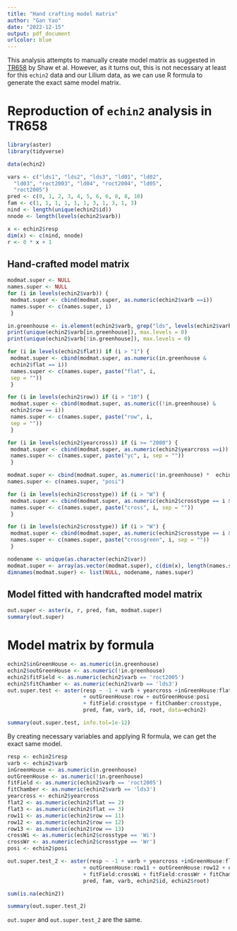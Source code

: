 ```yaml
---
title: "Hand crafting model matrix"
author: "Gan Yao"
date: "2022-12-15"
output: pdf_document
urlcolor: blue
---
```


This analysis attempts to manually create model matrix as suggested in [TR658](https://www.stat.umn.edu/geyer/aster/tr658.pdf) by Shaw et al. However, as it turns out, this is not necessary at least for this `echin2` data and our Lilium data, as we can use R formula to generate the exact same model matrix.

# Reproduction of `echin2` analysis in TR658

```r
library(aster)
library(tidyverse)
```

```r
data(echin2)
```

```r
vars <- c("lds1", "lds2", "lds3", "ld01", "ld02",
  "ld03", "roct2003", "ld04", "roct2004", "ld05",
  "roct2005")
pred <- c(0, 1, 2, 3, 4, 5, 6, 6, 8, 8, 10)
fam <- c(1, 1, 1, 1, 1, 1, 3, 1, 3, 1, 3)
nind <- length(unique(echin2$id))
nnode <- length(levels(echin2$varb))
```

```r
x <- echin2$resp
dim(x) <- c(nind, nnode)
r <- 0 * x + 1
```

## Hand-crafted model matrix

```r
modmat.super <- NULL
names.super <- NULL
for (i in levels(echin2$varb)) {
 modmat.super <- cbind(modmat.super, as.numeric(echin2$varb ==i))
 names.super <- c(names.super, i)
 }
```

```r
in.greenhouse <- is.element(echin2$varb, grep("lds", levels(echin2$varb), value = TRUE))
print(unique(echin2$varb[in.greenhouse]), max.levels = 0)
print(unique(echin2$varb[!in.greenhouse]), max.levels = 0)
```

```r
for (i in levels(echin2$flat)) if (i > "1") {
 modmat.super <- cbind(modmat.super, as.numeric(in.greenhouse &
 echin2$flat == i))
 names.super <- c(names.super, paste("flat", i,
 sep = ""))
 }
```


```r
for (i in levels(echin2$row)) if (i > "10") {
 modmat.super <- cbind(modmat.super, as.numeric((!in.greenhouse) &
 echin2$row == i))
 names.super <- c(names.super, paste("row", i,
 sep = ""))
 }
```

```r
for (i in levels(echin2$yearcross)) if (i >= "2000") {
 modmat.super <- cbind(modmat.super, as.numeric(echin2$yearcross ==i))
 names.super <- c(names.super, paste("yc", i, sep = ""))
 }
```

```r
modmat.super <- cbind(modmat.super, as.numeric(!in.greenhouse) *  echin2$posi)
names.super <- c(names.super, "posi")
```

```r
for (i in levels(echin2$crosstype)) if (i > "W") {
 modmat.super <- cbind(modmat.super, as.numeric(echin2$crosstype == i & echin2$varb == "roct2005"))
 names.super <- c(names.super, paste("cross", i, sep = ""))
 }
```

```r
for (i in levels(echin2$crosstype)) if (i > "W") {
 modmat.super <- cbind(modmat.super, as.numeric(echin2$crosstype == i & echin2$varb == "lds3"))
 names.super <- c(names.super, paste("crossgreen", i, sep = ""))
 }
```

```r
nodename <- unique(as.character(echin2$var))
modmat.super <- array(as.vector(modmat.super), c(dim(x), length(names.super)))
dimnames(modmat.super) <- list(NULL, nodename, names.super)
```

## Model fitted with handcrafted model matrix


```r
out.super <- aster(x, r, pred, fam, modmat.super)
summary(out.super)
```



# Model matrix by formula



```r
echin2$inGreenHouse <- as.numeric(in.greenhouse)
echin2$outGreenHouse <- as.numeric(!in.greenhouse)
echin2$fitField <- as.numeric(echin2$varb == 'roct2005')
echin2$fitChamber <- as.numeric(echin2$varb == 'lds3')
out.super.test <- aster(resp ~ -1 + varb + yearcross +inGreenHouse:flat 
                        + outGreenHouse:row + outGreenHouse:posi 
                        + fitField:crosstype + fitChamber:crosstype,
                        pred, fam, varb, id, root, data=echin2) 
```

```r
summary(out.super.test, info.tol=1e-12)
```

By creating necessary variables and applying R formula, we can get the exact same model.

```r
resp <- echin2$resp
varb <- echin2$varb
inGreenHouse <- as.numeric(in.greenhouse)
outGreenHouse <- as.numeric(!in.greenhouse)
fitField <- as.numeric(echin2$varb == 'roct2005')
fitChamber <- as.numeric(echin2$varb == 'lds3')
yearcross <- echin2$yearcross
flat2 <- as.numeric(echin2$flat == 2)
flat3 <- as.numeric(echin2$flat == 3)
row11 <- as.numeric(echin2$row == 11)
row12 <- as.numeric(echin2$row == 12)
row13 <- as.numeric(echin2$row == 13)
crossWi <- as.numeric(echin2$crosstype == 'Wi')
crossWr <- as.numeric(echin2$crosstype == 'Wr')
posi <- echin2$posi
```

```r
out.super.test_2 <- aster(resp ~ -1 + varb + yearcross +inGreenHouse:flat2 + inGreenHouse:flat3 
                        + outGreenHouse:row11 + outGreenHouse:row12 + outGreenHouse:row13 + outGreenHouse:posi 
                        + fitField:crossWi + fitField:crossWr + fitChamber:crossWi + fitChamber:crossWr,
                        pred, fam, varb, echin2$id, echin2$root)
```

```r
sum(is.na(echin2))
```

```r
summary(out.super.test_2)
```

`out.super` and `out.super.test_2` are the same.






